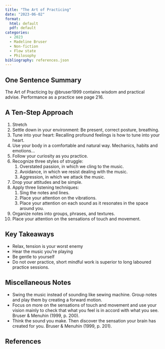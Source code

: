 ```yaml
---
title: "The Art of Practicing"
date: "2023-06-02"
format: 
  html: default
  pdf: default
categories:
  - 2023
  - Madeline Bruser
  - Non-fiction
  - Flow state
  - Philosophy
bibliography: references.json
---
```


## One Sentence Summary

The Art of Practicing by @bruser1999 contains wisdom and practical advise. Performance as a practice see page 216.

## A Ten-Step Approach

1.  Stretch
2.  Settle down in your environment: Be present, correct posture, breathing.
3.  Tune into your heart: Recalling profound feelings is how to tune into your heart.
4.  Use your body in a comfortable and natural way. Mechanics, habits and emotions...
5.  Follow your curiosity as you practice.
6.  Recognize three styles of struggle:
    1.  Overstated passion, in which we cling to the music.
    2.  Avoidance, in which we resist dealing with the music.
    3.  Aggression, in which we attack the music.
7.  Drop your attitudes and be simple.
8.  Apply three listening techniques:
    1.  Sing the notes and lines.
    2.  Place your attention on the vibrations.
    3.  Place your attention on each sound as it resonates in the space around you.
9.  Organize notes into groups, phrases, and textures.
10. Place your attention on the sensations of touch and movement.

## Key Takeaways

-   Relax, tension is your worst enemy
-   Hear the music you're playing
-   Be gentle to yourself
-   Do not over practice, short mindful work is superior to long laboured practice sessions.

## Miscellaneous Notes

-   Swing the music instead of sounding like sewing machine. Group notes and play them by creating a forward motion.
-   Focus on more on the sensations of touch and movement and use your vision mainly to check that what you feel is in accord with what you see. Bruser & Menuhin (1999, p. 200).
-   Think the sound you make. Then discover the sensation your brain has created for you. Bruser & Menuhin (1999, p. 201).

## References
